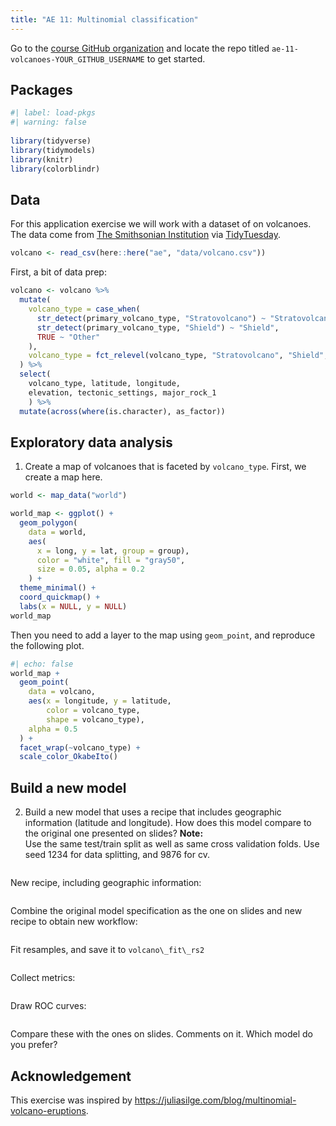 ```yaml
---
title: "AE 11: Multinomial classification"
---
```


::: callout-important
Go to the [course GitHub organization](https://github.com/STA210-Summer22) and locate the repo titled `ae-11-volcanoes-YOUR_GITHUB_USERNAME` to get started.
:::

## Packages

```r
#| label: load-pkgs
#| warning: false
 
library(tidyverse)
library(tidymodels)
library(knitr)
library(colorblindr)
```

## Data

For this application exercise we will work with a dataset of on volcanoes. The data come from [The Smithsonian Institution](https://volcano.si.edu/) via [TidyTuesday](https://github.com/rfordatascience/tidytuesday/blob/master/data/2020/2020-05-12/readme.md).

```r
volcano <- read_csv(here::here("ae", "data/volcano.csv"))
```

First, a bit of data prep:

```r
volcano <- volcano %>%
  mutate(
    volcano_type = case_when(
      str_detect(primary_volcano_type, "Stratovolcano") ~ "Stratovolcano",
      str_detect(primary_volcano_type, "Shield") ~ "Shield",
      TRUE ~ "Other"
    ),
    volcano_type = fct_relevel(volcano_type, "Stratovolcano", "Shield", "Other")
  ) %>%
  select(
    volcano_type, latitude, longitude, 
    elevation, tectonic_settings, major_rock_1
    ) %>%
  mutate(across(where(is.character), as_factor))
```

## Exploratory data analysis

1.  Create a map of volcanoes that is faceted by `volcano_type`. First, we create a map here. 

```r
world <- map_data("world")

world_map <- ggplot() +
  geom_polygon(
    data = world, 
    aes(
      x = long, y = lat, group = group),
      color = "white", fill = "gray50", 
      size = 0.05, alpha = 0.2
    ) +
  theme_minimal() +
  coord_quickmap() +
  labs(x = NULL, y = NULL)
world_map
```

Then you need to add a layer to the map using `geom_point`, and reproduce the following plot.

```r
#| echo: false
world_map +
  geom_point(
    data = volcano,
    aes(x = longitude, y = latitude,
        color = volcano_type, 
        shape = volcano_type),
    alpha = 0.5
  ) +
  facet_wrap(~volcano_type) +
  scale_color_OkabeIto()
```

## Build a new model

2.  Build a new model that uses a recipe that includes geographic information (latitude and longitude). How does this model compare to the original one presented on slides? **Note:**\
    Use the same test/train split as well as same cross validation folds. Use seed 1234 for data splitting, and 9876 for cv.

```r
```

New recipe, including geographic information:

```r
```

Combine the original model specification as the one on slides and new recipe to obtain new workflow:

```r

```

Fit resamples, and save it to `volcano\_fit\_rs2`

```r

```

Collect metrics:

```r

```

Draw ROC curves:

```r

```

Compare these with the ones on slides. Comments on it. Which model do you prefer?

## Acknowledgement

This exercise was inspired by [https://juliasilge.com/blog/multinomial-volcano-eruptions](https://juliasilge.com/blog/multinomial-volcano-eruptions/).
